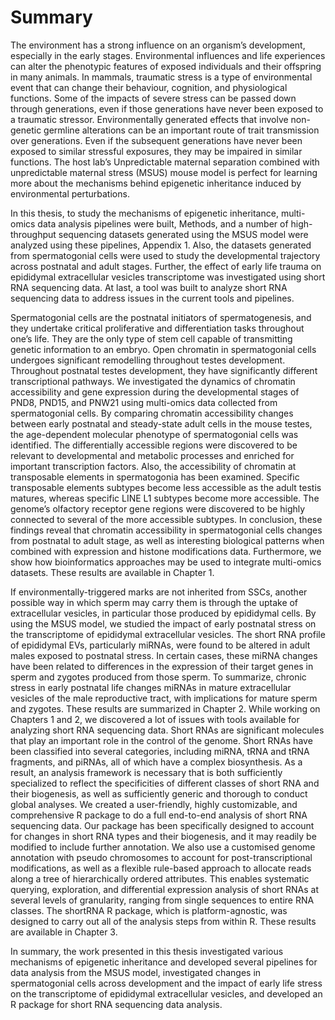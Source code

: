 # Summary {- #summary}

The environment has a strong influence on an organism's development, especially in the early stages. Environmental influences and life experiences can alter the phenotypic features of exposed individuals and their offspring in many animals. In mammals, traumatic stress is a type of environmental event that can change their behaviour, cognition, and physiological functions. Some of the impacts of severe stress can be passed down through generations, even if those generations have never been exposed to a traumatic stressor. Environmentally generated effects that involve non-genetic germline alterations can be an important route of trait transmission over generations. Even if the subsequent generations have never been exposed to similar stressful exposures, they may be impaired in similar functions. The host lab's Unpredictable maternal separation combined with unpredictable maternal stress (MSUS) mouse model is perfect for learning more about the mechanisms behind epigenetic inheritance induced by environmental perturbations. 

In this thesis, to study the mechanisms of epigenetic inheritance, multi-omics data analysis pipelines were built, Methods, and a number of high-throughput sequencing datasets generated using the MSUS model were analyzed using these pipelines, Appendix 1. Also, the datasets generated from spermatogonial cells were used to study the developmental trajectory across postnatal and adult stages. Further, the effect of early life trauma on epididymal extracellular vesicles transcriptome was investigated using short RNA sequencing data. At last, a tool was built to analyze short RNA sequencing data to address issues in the current tools and pipelines.

Spermatogonial cells are the postnatal initiators of spermatogenesis, and they undertake critical proliferative and differentiation tasks throughout one's life. They are the only type of stem cell capable of transmitting genetic information to an embryo. Open chromatin in spermatogonial cells undergoes significant remodelling throughout testes development. Throughout postnatal testes development, they have significantly different transcriptional pathways. We investigated the dynamics of chromatin accessibility and gene expression during the developmental stages of PND8, PND15, and PNW21 using multi-omics data collected from spermatogonial cells. By comparing chromatin accessibility changes between early postnatal and steady-state adult cells in the mouse testes, the age-dependent molecular phenotype of spermatogonial cells was identified. The differentially accessible regions were discovered to be relevant to developmental and metabolic processes and enriched for important transcription factors. Also, the accessibility of chromatin at transposable elements in spermatogonia has been examined. Specific transposable elements subtypes become less accessible as the adult testis matures, whereas specific LINE L1 subtypes become more accessible. The genome's olfactory receptor gene regions were discovered to be highly connected to several of the more accessible subtypes. In conclusion, these findings reveal that chromatin accessibility in spermatogonial cells changes from postnatal to adult stage, as well as interesting biological patterns when combined with expression and histone modifications data. Furthermore, we show how bioinformatics approaches may be used to integrate multi-omics datasets. These results are available in Chapter 1.

If environmentally-triggered marks are not inherited from SSCs, another possible way in which sperm may carry them is through the uptake of extracellular vesicles, in particular those produced by epididymal cells. By using the MSUS model, we studied the impact of early postnatal stress on the transcriptome of epididymal extracellular vesicles. The short RNA profile of epididymal EVs, particularly miRNAs, were found to be altered in adult males exposed to postnatal stress. In certain cases, these miRNA changes have been related to differences in the expression of their target genes in sperm and zygotes produced from those sperm. To summarize, chronic stress in early postnatal life changes miRNAs in mature extracellular vesicles of the male reproductive tract, with implications for mature sperm and zygotes. These results are summarized in Chapter 2. While working on Chapters 1 and 2, we discovered a lot of issues with tools available for analyzing short RNA sequencing data. Short RNAs are significant molecules that play an important role in the control of the genome. Short RNAs have been classified into several categories, including miRNA, tRNA and tRNA fragments, and piRNAs, all of which have a complex biosynthesis. As a result, an analysis framework is necessary that is both sufficiently specialized to reflect the specificities of different classes of short RNA and their biogenesis, as well as sufficiently generic and thorough to conduct global analyses. We created a user-friendly, highly customizable, and comprehensive R package to do a full end-to-end analysis of short RNA sequencing data. Our package has been specifically designed to account for changes in short RNA types and their biogenesis, and it may readily be modified to include further annotation. We also use a customised genome annotation with pseudo chromosomes to account for post-transcriptional modifications, as well as a flexible rule-based approach to allocate reads along a tree of hierarchically ordered attributes. This enables systematic querying, exploration, and differential expression analysis of short RNAs at several levels of granularity, ranging from single sequences to entire RNA classes. The shortRNA R package, which is platform-agnostic, was designed to carry out all of the analysis steps from within R. These results are available in Chapter 3.

In summary, the work presented in this thesis investigated various mechanisms of epigenetic inheritance and developed several pipelines for data analysis from the MSUS model, investigated changes in spermatogonial cells across development and the impact of early life stress on the transcriptome of epididymal extracellular vesicles, and developed an R package for short RNA sequencing data analysis.
